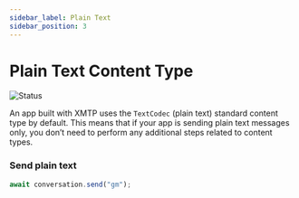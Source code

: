 ```yaml
---
sidebar_label: Plain Text
sidebar_position: 3
---
```


# Plain Text Content Type

![Status](https://img.shields.io/badge/Content_type_status-Standard-31CA54)

An app built with XMTP uses the `TextCodec` (plain text) standard content type by default. This means that if your app is sending plain text messages only, you don’t need to perform any additional steps related to content types.

### Send plain text


<Tabs groupId="sdk-langs">
<TabItem value="js" label="JavaScript"  attributes={{className: "js_tab"}}>

```jsx
await conversation.send("gm");
```

</TabItem></Tabs>
